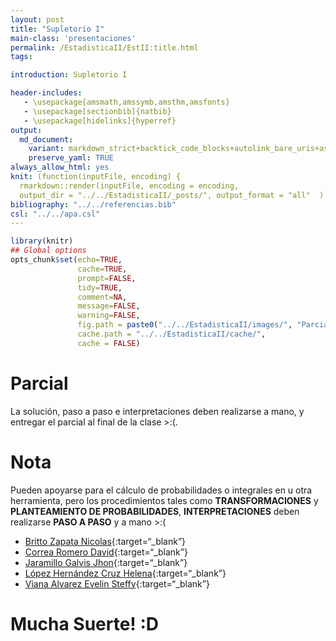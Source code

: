 ```yaml
---
layout: post
title: "Supletorio I"
main-class: 'presentaciones'
permalink: /EstadisticaII/EstII:title.html
tags:

introduction: Supletorio I

header-includes:
   - \usepackage{amsmath,amssymb,amsthm,amsfonts}
   - \usepackage[sectionbib]{natbib}
   - \usepackage[hidelinks]{hyperref}
output:
  md_document:
    variant: markdown_strict+backtick_code_blocks+autolink_bare_uris+ascii_identifiers+tex_math_single_backslash
    preserve_yaml: TRUE
always_allow_html: yes   
knit: (function(inputFile, encoding) {
  rmarkdown::render(inputFile, encoding = encoding,
  output_dir = "../../EstadisticaII/_posts/", output_format = "all"  ) })
bibliography: "../../referencias.bib"
csl: "../../apa.csl"
---
```


```r
library(knitr)
## Global options
opts_chunk$set(echo=TRUE,
               cache=TRUE,
               prompt=FALSE,
               tidy=TRUE,
               comment=NA,
               message=FALSE,
               warning=FALSE,
               fig.path = paste0("../../EstadisticaII/images/", "ParcialI"),
               cache.path = "../../EstadisticaII/cache/",
               cache = FALSE)
```

# Parcial
La solución, paso a paso e interpretaciones deben realizarse a mano, y entregar el parcial al final de la clase >:(. 

# Nota
Pueden apoyarse para el cálculo de probabilidades o integrales en \texttt{R} u otra herramienta, pero los procedimientos tales como **TRANSFORMACIONES** y **PLANTEAMIENTO DE PROBABILIDADES**, **INTERPRETACIONES** deben realizarse **PASO A PASO** y a mano >:(

* [Britto Zapata Nicolas](https://github.com/jiperezga/jiperezga.github.io/raw/master/Dataset/Supletorio/Ps1035305565.pdf){:target="_blank"}
* [Correa Romero David](https://github.com/jiperezga/jiperezga.github.io/raw/master/Dataset/Supletorio/Ps1000557127.pdf){:target="_blank"}
* [Jaramillo Galvis Jhon](https://github.com/jiperezga/jiperezga.github.io/raw/master/Dataset/Supletorio/Ps1004347892.pdf){:target="_blank"}
* [López Hernández Cruz Helena](https://github.com/jiperezga/jiperezga.github.io/raw/master/Dataset/Supletorio/Ps1036623859.pdf){:target="_blank"}
* [Viana Alvarez Evelin Steffy](https://github.com/jiperezga/jiperezga.github.io/raw/master/Dataset/Supletorio/Ps1002146503.pdf){:target="_blank"}


<h1> Mucha Suerte! :D </h1>

